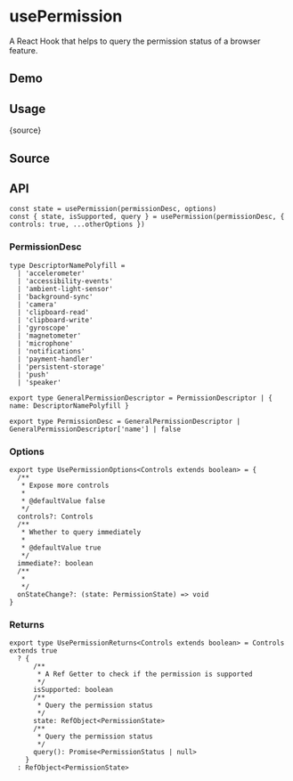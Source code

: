 # usePermission


<HooksType category="Browser" isSupported lowLevel />

A React Hook that helps to query the permission status of a browser feature.

## Demo


<App />

## Usage


<RawCode>{source}</RawCode>

## Source


<Source />

## API

```tsx
const state = usePermission(permissionDesc, options)
const { state, isSupported, query } = usePermission(permissionDesc, { controls: true, ...otherOptions })
```

### PermissionDesc

```tsx
type DescriptorNamePolyfill =
  | 'accelerometer'
  | 'accessibility-events'
  | 'ambient-light-sensor'
  | 'background-sync'
  | 'camera'
  | 'clipboard-read'
  | 'clipboard-write'
  | 'gyroscope'
  | 'magnetometer'
  | 'microphone'
  | 'notifications'
  | 'payment-handler'
  | 'persistent-storage'
  | 'push'
  | 'speaker'

export type GeneralPermissionDescriptor = PermissionDescriptor | { name: DescriptorNamePolyfill }

export type PermissionDesc = GeneralPermissionDescriptor | GeneralPermissionDescriptor['name'] | false
```

### Options

```tsx
export type UsePermissionOptions<Controls extends boolean> = {
  /**
   * Expose more controls
   *
   * @defaultValue false
   */
  controls?: Controls
  /**
   * Whether to query immediately
   *
   * @defaultValue true
   */
  immediate?: boolean
  /**
   *
   */
  onStateChange?: (state: PermissionState) => void
}
```

### Returns

```tsx
export type UsePermissionReturns<Controls extends boolean> = Controls extends true
  ? {
      /**
       * A Ref Getter to check if the permission is supported
       */
      isSupported: boolean
      /**
       * Query the permission status
       */
      state: RefObject<PermissionState>
      /**
       * Query the permission status
       */
      query(): Promise<PermissionStatus | null>
    }
  : RefObject<PermissionState>
```
